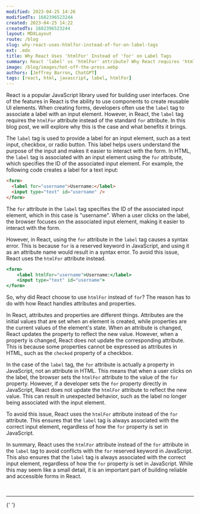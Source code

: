 ```yaml
---
modified: 2023-04-25 14:26
modifiedTs: 1682396523244
created: 2023-04-25 14:22
createdTs: 1682396523244
layout: MDXLayout
route: /blog
slug: why-react-uses-htmlfor-instead-of-for-on-label-tags
ext: .mdx
title: Why React Uses 'htmlFor' Instead of 'for' on Label Tags
summary: React 'label' vs 'htmlFor' attribute? Why React requires 'htmlFor'.
image: /blog/images/hot-off-the-press.webp
authors: [Jeffrey Barron, ChatGPT]
tags: [react, html, javascript, label, htmlFor]
---
```


React is a popular JavaScript library used for building user interfaces. One of the features in React is the ability to use components to create reusable UI elements. When creating forms, developers often use the `label` tag to associate a label with an input element. However, in React, the `label` tag requires the `htmlFor` attribute instead of the standard `for` attribute. In this blog post, we will explore why this is the case and what benefits it brings.

The `label` tag is used to provide a label for an input element, such as a text input, checkbox, or radio button. This label helps users understand the purpose of the input and makes it easier to interact with the form. In HTML, the `label` tag is associated with an input element using the `for` attribute, which specifies the ID of the associated input element. For example, the following code creates a label for a text input:

```html
<form>
  <label for="username">Username:</label>
  <input type="text" id="username" />
</form>
```

The `for` attribute in the `label` tag specifies the ID of the associated input element, which in this case is "username". When a user clicks on the label, the browser focuses on the associated input element, making it easier to interact with the form.

However, in React, using the `for` attribute in the `label` tag causes a syntax error. This is because `for` is a reserved keyword in JavaScript, and using it as an attribute name would result in a syntax error. To avoid this issue, React uses the `htmlFor` attribute instead.

```jsx
<form>
	<label htmlFor="username">Username:</label>
	<input type="text" id="username">
</form>
```

So, why did React choose to use `htmlFor` instead of `for`? The reason has to do with how React handles attributes and properties.

In React, attributes and properties are different things. Attributes are the initial values that are set when an element is created, while properties are the current values of the element's state. When an attribute is changed, React updates the property to reflect the new value. However, when a property is changed, React does not update the corresponding attribute. This is because some properties cannot be expressed as attributes in HTML, such as the `checked` property of a checkbox.

In the case of the `label` tag, the `for` attribute is actually a property in JavaScript, not an attribute in HTML. This means that when a user clicks on the label, the browser sets the `htmlFor` attribute to the value of the `for` property. However, if a developer sets the `for` property directly in JavaScript, React does not update the `htmlFor` attribute to reflect the new value. This can result in unexpected behavior, such as the label no longer being associated with the input element.

To avoid this issue, React uses the `htmlFor` attribute instead of the `for` attribute. This ensures that the `label` tag is always associated with the correct input element, regardless of how the `for` property is set in JavaScript.

In summary, React uses the `htmlFor` attribute instead of the `for` attribute in the `label` tag to avoid conflicts with the `for` reserved keyword in JavaScript. This also ensures that the `label` tag is always associated with the correct input element, regardless of how the `for` property is set in JavaScript. While this may seem like a small detail, it is an important part of building reliable and accessible forms in React.

<br />
<hr />{' '}
